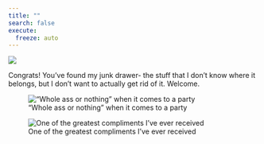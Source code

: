 ```yaml
---
title: ""
search: false
execute:
  freeze: auto 
---
```


::: {.column-screen}
![](posts/imgs/banner.png){fig-alt="a hand-drawn banner of confetti"}
:::

:::{.column-page}
Congrats! You've found my junk drawer- the stuff that I don't know where it belongs, but I don't want to actually get rid of it. Welcome. 
:::

::: {.column-body-outset}
:::{layout="[50,50]"}
:::{.div}
!["Whole ass or nothing" when it comes to a party](posts/imgs/trelawney.gif){fig-alt="A gif of a girl with long curly hair dressed up as Professor Trelawny, with lots of shawls and a slightly crazed look in my eyes."}
:::
:::{.div}
![One of the greatest compliments I've ever received](posts/imgs/iamacaster.png){fig-alt="screenshot of text message"}
:::
:::
:::